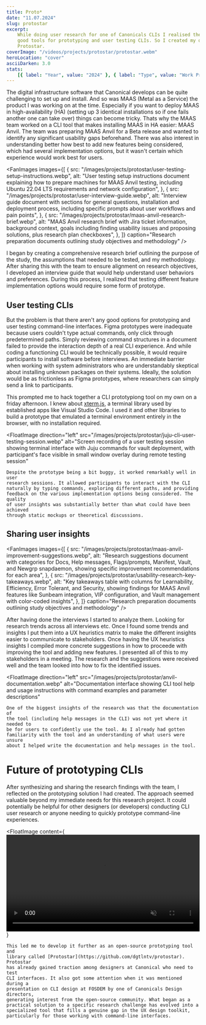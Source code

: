 ```yaml
---
title: Proto*
date: "11.07.2024"
slug: protostar
excerpt:
    While doing user research for one of Canonicals CLIs I realised there are no
    good tools for prototyping and user testing CLIs. So I created my own –
    Protostar.
coverImage: "/videos/projects/protostar/protostar.webm"
heroLocation: "cover"
asciiDarken: 3.0
stats:
    [{ label: "Year", value: "2024" }, { label: "Type", value: "Work Project" }]
---
```


The digital infrastructure software that Canonical develops can be quite
challenging to set up and install. And so was MAAS (Metal as a Service) the
product I was working on at the time. Especially if you want to deploy MAAS in
high-availability (HA) (setting up 3 identical installations so if one fails
another one can take over) things can become tricky. Thats why the MAAS team
worked on a CLI tool that makes installing MAAS in HA easier: MAAS Anvil. The
team was preparing MAAS Anvil for a Beta release and wanted to identify any
significant usability gaps beforehand. There was also interest in understanding
better how best to add new features being considered, which had several
implementation options, but it wasn't certain which experience would work best
for users.

<FanImages
    images={[
        {
            src: "/images/projects/protostar/user-testing-setup-instructions.webp",
            alt: "User testing setup instructions document explaining how to prepare machines for MAAS Anvil testing, including Ubuntu 22.04 LTS requirements and network configuration",
        },
        {
            src: "/images/projects/protostar/user-interview-guide.webp",
            alt: "Interview guide document with sections for general questions, installation and deployment process, including specific prompts about user workflows and pain points",
        },
        {
            src: "/images/projects/protostar/maas-anvil-research-brief.webp",
            alt: "MAAS Anvil research brief with Jira ticket information, background context, goals including finding usability issues and proposing solutions, plus research plan checkboxes",
        },
    ]}
    caption="Research preparation documents outlining study objectives and methodology"
/>

I began by creating a comprehensive research brief outlining the purpose of the
study, the assumptions that needed to be tested, and my methodology. After
sharing this with the team to ensure alignment on research objectives, I
developed an interview guide that would help understand user behaviors and
preferences. During this process, I realized that testing different feature
implementation options would require some form of prototype.

## User testing CLIs

But the problem is that there aren't any good options for prototyping and user
testing command-line interfaces. Figma prototypes were inadequate because users
couldn't type actual commands, only click through predetermined paths. Simply
reviewing command structures in a document failed to provide the interaction
depth of a real CLI experience. And while coding a functioning CLI would be
technically possible, it would require participants to install software before
interviews. An immediate barrier when working with system administrators who are
understandably skeptical about installing unknown packages on their systems.
Ideally, the solution would be as frictionless as Figma prototypes, where
researchers can simply send a link to participants.

This prompted me to hack together a CLI prototypiong tool on my own on a friday
afternoon. I knew about [xterm.js](https://xtermjs.org/), a terminal library
used by established apps like Visual Studio Code. I used it and other libraries
to build a prototype that emulated a terminal environment entirely in the
browser, with no installation required.

<FloatImage
    direction="left"
    src="/images/projects/protostar/juju-cli-user-testing-session.webp"
    alt="Screen recording of a user testing session showing terminal interface with Juju commands for vault deployment, with participant's face visible in small window overlay during remote testing session"
>
    Despite the prototype being a bit buggy, it worked remarkably well in user
    research sessions. It allowed participants to interact with the CLI
    naturally by typing commands, exploring different paths, and providing
    feedback on the various implementation options being considered. The quality
    of user insights was substantially better than what could have been achieved
    through static mockups or theoretical discussions.
</FloatImage>

## Sharing user insights

<FanImages
    images={[
        {
            src: "/images/projects/protostar/maas-anvil-improvement-suggestions.webp",
            alt: "Research suggestions document with categories for Docs, Help messages, Flags/prompts, Manifest, Vault, and Newgrp snapdaemon, showing specific improvement recommendations for each area",
        },
        {
            src: "/images/projects/protostar/usability-research-key-takeaways.webp",
            alt: "Key takeaways table with columns for Learnability, Efficiency, Error Tolerant, and Security, showing findings for MAAS Anvil features like Sunbeam integration, VIP configuration, and Vault management with color-coded insights",
        },
    ]}
    caption="Research preparation documents outlining study objectives and methodology"
/>

After having done the interviews I started to analyze them. Looking for research
trends across all interviews etc. Once I found some trends and insights I put
them into a UX heuristics matrix to make the different insights easier to
communicate to stakeholders. Once having the UX heuristics insights I compiled
more concrete suggestions in how to proceede with improving the tool and adding
new features. I presented all of this to my stakeholders in a meeting. The
research and the suggestions were received well and the team looked into how to
fix the identified issues.

<FloatImage
    direction="left"
    src="/images/projects/protostar/anvil-documentation.webp"
    alt="Documentation interface showing CLI tool help and usage instructions with command examples and parameter descriptions"
>
    One of the biggest insights of the research was that the documentation of
    the tool (including help messages in the CLI) was not yet where it needed to
    be for users to confidently use the tool. As I already had gotten
    familiarity with the tool and an understanding of what users were unsure
    about I helped write the documentation and help messages in the tool.
</FloatImage>

# Future of prototyping CLIs

After synthesizing and sharing the research findings with the team, I reflected
on the prototyping solution I had created. The approach seemed valuable beyond
my immediate needs for this research project. It could potentially be helpful
for other designers (or developers) conducting CLI user research or anyone
needing to quickly prototype command-line experiences.

<FloatImage
    content={
        <video width="100%" height="auto" autoPlay muted loop className="rounded-lg">
            <source src="/videos/projects/protostar/protostar.webm" type="video/webm" />
            Your browser does not support the video tag.
        </video>
    }
>
    This led me to develop it further as an open-source prototyping tool and
    library called [Protostar](https://github.com/dgtlntv/protostar). Protostar
    has already gained traction among designers at Canonical who need to test
    CLI interfaces. It also got some attention when it was mentioned during a
    presentation on CLI design at FOSDEM by one of Canonicals Design directors,
    generating interest from the open-source community. What began as a
    practical solution to a specific research challenge has evolved into a
    specialized tool that fills a genuine gap in the UX design toolkit,
    particularly for those working with command-line interfaces.
</FloatImage>
